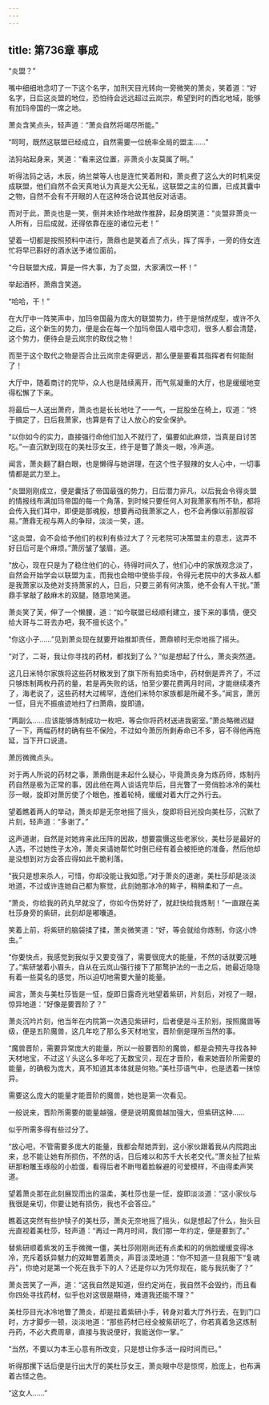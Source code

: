 ```yaml
---
---
---
```

title: 第736章 事成
---



“炎盟？”

嘴中细细地念叨了一下这个名字，加刑天目光转向一旁微笑的萧炎，笑着道：“好名字，日后这炎盟的地位，恐怕待会远远超过云岚宗，希望到时的西北地域，能够有加玛帝国的一席之地。

萧炎含笑点头，轻声道：“萧炎自然将竭尽所能。”

“呵呵，既然这联盟已经成立，自然需要一位统率全局的盟主……”

法犸站起身来，笑道：“看来这位置，非萧炎小友莫属了啊。”

听得法犸之话，木辰，纳兰桀等人也是连忙笑着附和，萧炎费了这么大的时机来促成联盟，他们自然不会天真地认为真是大公无私，这联盟之主的位置，已成其囊中之物，自然不会有不开眼的人在这种场合说其他反对话语。

而对于此，萧炎也是一笑，倒并未娇作地故作推辞，起身朗笑道：“炎盟非萧炎一人所有，日后成就，还得依靠在座的诸位元老！”

望着一切都是按照预料中进行，萧鼎也是笑着点了点头，挥了挥手，一旁的侍女连忙将早已斟好的酒水送予诸位面前。

“今日联盟大成，算是一件大事，为了炎盟，大家满饮一杯！”

举起酒杯，萧鼎含笑道。

“哈哈，干！”

在大厅中一阵笑声中，加玛帝国最为庞大的联盟势力，终于是悄然成型，或许不久之后，这个新生的势力，便是会在每一个加玛帝国人唱中念叨，很多人都会清楚，这个势力，便待会是云岚宗的取伐之物！

而至于这个取代之物是否合比云岚宗走得更远，那么便是要看其指挥者有何能耐了！

大厅中，随着商讨的完毕，众人也是陆续离开，而气氛凝重的大厅，也是缓缓地变得松懈了下来。

将最后一人送出萧府，萧炎也是长长地吐了一一气，一屁股坐在椅上，叹道：“终于搞定了，日后我萧家，也算是有了让人放心的安全保护。

“以你如今的实力，直接强行命他们加入不就行了，偏要如此麻烦，当真是自讨苦吃。”一直沉默到现在的美杜莎女王，终于是瞥了萧炎一眼，冷声道。

闻言，萧炎翻了翻白眼，也是懒得与她讲理，在这个性子狠辣的女人心中，一切事情都是武力至上。

“炎盟刚刚成立，便是囊括了帝国最强的势力，日后潜力非凡，以后我会令得炎盟的情报线布满加玛帝国的每一个角落，到时候只要任何人对我萧家有所不轨，都将会传入我们耳中，即便是那魂殷，想要再动我萧家之人，也不会再像以前那般容易。”萧鼎无视与两人的争辩，淡淡一笑，道。

“这炎盟，会不会给予他们的权利有些过大了？元老院可决策盟主的意志，这弄不好日后可是个麻烦。”萧厉皱了皱眉，道。

“放心，现在只是为了稳住他们的心，待得时间久了，他们心中的家族观念淡了，自然会开始学会以联盟为主，而我也会暗中使些手段，令得元老院中的大多敌人都是我萧家以及绝对支持萧家的人，日后，只要三弟有何决策，绝不会有人干扰。”萧鼎手掌敲了敲麻木的双腿，随意地笑道。

萧炎笑了芙，伸了一个懒腰，道：“如今联盟已经顺利建立，接下来的事情，便交给大哥与二哥去办吧，我不擅长这个。”

“你这小子……”见到萧炎现在就要开始推卸责任，萧鼎顿时无奈地摇了摇头。

“对了，二哥，我让你寻找的药材，都找到了么？”似是想起了什么，萧炎突然道。

这几日米特尔家族将这些药材散发到了旗下所有拍卖场中，药材倒是弄齐了，不过只够炼制两枚丹药的量，若是再失败的话，怕至少要花费两月时间，才能继续凑齐了，海老说了，这些药材大过稀罕，连他们米特尔家族都是所藏不多。”闻言，萧厉一怔，目光不振痕迹地扫了扫萧鼎，旋即道。

“两副么……应该能够炼制成功一枚吧，等会你将药材送进我密室。”萧炎略微迟疑了一下，两幅药材的确有些不保险，不过如今萧厉所剩寿命已不多，容不得他再拖延，当下开口说道。

萧厉微微点头。

对于两人所说的药材之事，萧鼎倒是未起什么疑心，毕竟萧炎身为炼药师，炼制丹药自然是极为正常的事，因此他在两人谈话完毕后，目光瞥了一旁俏脸冰冷的美杜莎一眼，旋即对萧厉使了个眼色，推着轮椅，缓缓对着大厅之外行去。

望着瞧着两人的举动，萧炎却是无奈地摇了摇头，旋即将目光投向美杜莎，沉默了片刻，轻声道：“多谢了。”

这声道谢，自然是对她肯来此压阵的因故，想要震慑这些老家伙，美杜莎是最好的人选，不过她性子太冷，萧炎来请她帮忙时倒已经有着会被拒绝的准备，然后他却是没想到对方会答应得如此干脆利落。

“我只是想来杀人，可惜，你却没能让我如愿。”对于萧炎的道谢，美杜莎却是淡淡地道，不过或许连她自己都为察觉，此刻她那冰冷的眸子，稍稍柔和了一点。

“萧炎，你给我的药丸早就没了，你如今伤势好了，就赶快给我炼制！”一直跟在美杜莎身旁的紫研，此刻却是嘟囔道。

笑着上前，将紫研的脑袋揉了揉，萧炎微笑道：“好，等会就给你炼制，你这小馋虫。”

“你要快点，我感觉到我似乎又要变强了，需要很庞大的能量，不然的话就要沉睡了。”紫研皱着小眉头，自从在云岚山强行接下了那鹜护法的一击之后，她最近隐隐有着一些莫名的感觉，所以迫切地需要大量的能量。

闻言，萧炎与美杜莎皆是一怔，旋即日露奇光地望着紫研，片刻后，对视了一眼，惊异地道：“好像是要晋阶了？”

萧炎沉吟片刻，他当年在内院第一次遇见紫研时，后者便是斗王阶别，按照魔兽等级，便是五阶魔兽，这几年吃了那么多天材地宝，晋阶倒是理所当然的事。

“魔兽晋阶，需要异常庞大的能量，所以一般要晋阶的魔兽，都是会预先寻找各种天材地宝，不过这丫头这么多年吃了无数宝贝，现在才晋阶，看来她晋阶所需要的能量，的确极为庞大，真不知道其本体就是何物。”美杜莎语气中，也是透着一抹惊异。

需要这么庞大的能量才能晋阶的魔兽，她也是第一次看见。

一般说来，晋阶所需要的能量越强，便是说明魔兽越加强大，但紫研这种……

似乎所需多得有些过分了。

“放心吧，不管需要多庞大的能量，我都会帮她弄到，这小家伙跟着我从内院跑出来，总不能让她有所损伤，不然的话，日后难以和苏千大长老交代。”萧炎扯了扯紫研那粉雕玉琢般的小脸蛋，看得后者不断甩着脸躲避的可爱模样，不由得柔声笑道。

望着萧炎那在此刻展现而出的温柔，美杜莎也是一怔，旋即淡淡道：“这小家伙与我很是亲切，你要让她有损伤，我也不会答应。”

瞧着这突然有些护犊子的美杜莎，萧炎无奈地摇了摇头，似是想起了什么，抬头目光直视着美杜莎，轻声道：“再过一两月时间，我们那一年约定，便是要到了。”

替紫研顺着紫发的玉手微微一僵，美杜莎刚刚尚还有点柔和的的俏脸缓缓变得冰冷，充斥着妖异魃力的双眸瞥着萧炎，声音淡漠地道：“你不知道一旦我服下“复魂丹”，你绝对是第一个死在我手下的人？还是你以为凭你现在，能与我抗衡了？”

萧炎苦笑了一声，道：“这我自然是知道，但约定尚在，我自然不会毁约，而且看你四处寻找药材，似乎也对这很是期待，难道我还能不理？”

美杜莎目光冰冷地瞥了萧炎，却是拉着紫研小手，转身对着大厅外行去，在到门口时，方才脚步一顿，淡淡地道：“那些药材已经全被紫研吃了，你若真着急这炼制丹药，不必大费周章，直接与我说便好，我能送你一掌。”

“当然，不要以为本王心意有所改变，只是想让你多活一段时间而已。”

听得那摞下话后便是行出大厅的美杜莎女王，萧炎眼中尽是惊愕，脸庞上，也布满着古怪之色。

“这女人……”